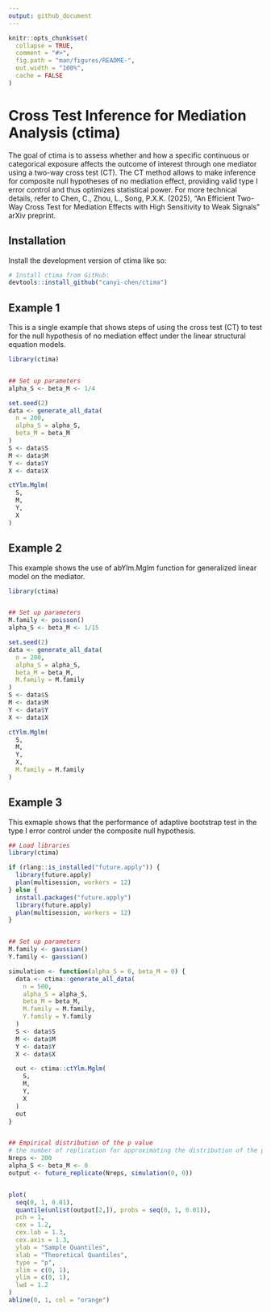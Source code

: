 ```yaml
---
output: github_document
---
```



<!-- README.md is generated from README.Rmd. Please edit that file -->

```r
knitr::opts_chunk$set(
  collapse = TRUE,
  comment = "#>",
  fig.path = "man/figures/README-",
  out.width = "100%",
  cache = FALSE
)
```

# Cross Test Inference for Mediation Analysis (ctima)

<!-- badges: start -->

<!-- badges: end -->

The goal of ctima is to assess whether and how a specific continuous or categorical exposure affects the outcome of interest through one mediator using a two-way cross test (CT). The CT method allows to make inference for composite null hypotheses of no mediation effect, providing valid type I error control and thus optimizes statistical power. For more technical details, refer to Chen, C., Zhou, L., Song, P.X.K. (2025), "An Efficient Two-Way Cross Test for Mediation Effects with High Sensitivity to Weak Signals" arXiv preprint.

## Installation

Install the development version of ctima like so:

``` r
# Install ctima from GitHub:
devtools::install_github("canyi-chen/ctima")
```

## Example 1

This is a single example that shows steps of using the cross test (CT) to test for the null hypothesis of no mediation effect under the linear structural equation models.

``` r
library(ctima)


## Set up parameters
alpha_S <- beta_M <- 1/4

set.seed(2)
data <- generate_all_data(
  n = 200,
  alpha_S = alpha_S,
  beta_M = beta_M
)
S <- data$S
M <- data$M
Y <- data$Y
X <- data$X

ctYlm.Mglm(
  S,
  M,
  Y,
  X
)
```



## Example 2

This example shows the use of abYlm.Mglm function for generalized linear model on the mediator. 

```r
library(ctima)


## Set up parameters
M.family <- poisson()
alpha_S <- beta_M <- 1/15

set.seed(2)
data <- generate_all_data(
  n = 200,
  alpha_S = alpha_S,
  beta_M = beta_M,
  M.family = M.family
)
S <- data$S
M <- data$M
Y <- data$Y
X <- data$X

ctYlm.Mglm(
  S,
  M,
  Y,
  X,
  M.family = M.family
)
```



## Example 3

This exmaple shows that the performance of adaptive bootstrap test in the type I error control under the composite null hypothesis.

```r
## Load libraries
library(ctima)

if (rlang::is_installed("future.apply")) {
  library(future.apply)
  plan(multisession, workers = 12)
} else {
  install.packages("future.apply")
  library(future.apply)
  plan(multisession, workers = 12)
}


## Set up parameters
M.family <- gaussian()
Y.family <- gaussian()

simulation <- function(alpha_S = 0, beta_M = 0) {
  data <- ctima::generate_all_data(
    n = 500,
    alpha_S = alpha_S,
    beta_M = beta_M,
    M.family = M.family,
    Y.family = Y.family
  )
  S <- data$S
  M <- data$M
  Y <- data$Y
  X <- data$X

  out <- ctima::ctYlm.Mglm(
    S,
    M,
    Y,
    X
  )
  out
}


## Empirical distribution of the p value
# the number of replication for approximating the distribution of the p value
Nreps <- 200
alpha_S <- beta_M <- 0
output <- future_replicate(Nreps, simulation(0, 0))


plot(
  seq(0, 1, 0.01),
  quantile(unlist(output[2,]), probs = seq(0, 1, 0.01)),
  pch = 1,
  cex = 1.2,
  cex.lab = 1.3,
  cex.axis = 1.3,
  ylab = "Sample Quantiles",
  xlab = "Theoretical Quantiles",
  type = "p",
  xlim = c(0, 1),
  ylim = c(0, 1),
  lwd = 1.2
)
abline(0, 1, col = "orange")
```


